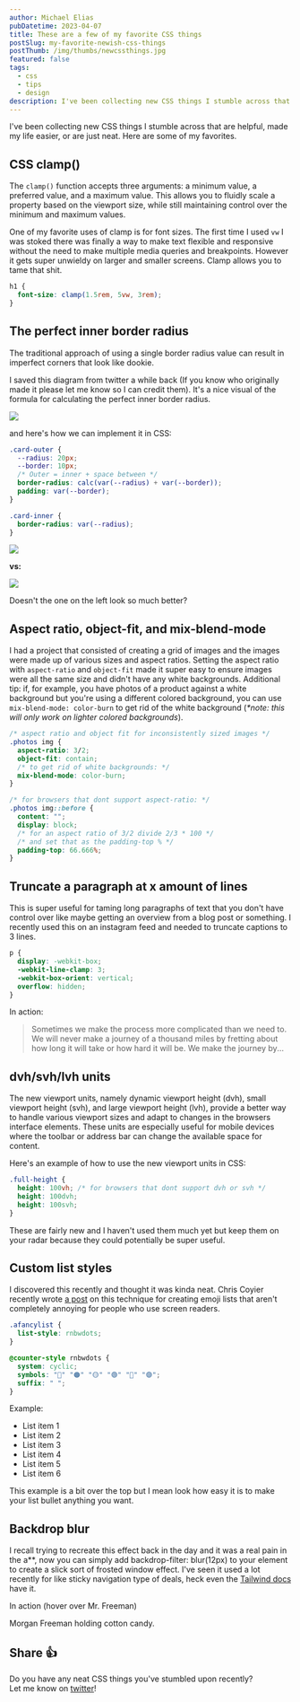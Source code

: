 ```yaml
---
author: Michael Elias
pubDatetime: 2023-04-07
title: These are a few of my favorite CSS things
postSlug: my-favorite-newish-css-things
postThumb: /img/thumbs/newcssthings.jpg
featured: false
tags:
  - css
  - tips
  - design
description: I've been collecting new CSS things I stumble across that are helpful, made my life easier, or are just neat. 
---
```



I've been collecting new CSS things I stumble across that are helpful, made my life easier, or are just neat. Here are some of my favorites.

## CSS clamp()

The `clamp()` function accepts three arguments: a minimum value, a preferred value, and a maximum value. This allows you to fluidly scale a property based on the viewport size, while still maintaining control over the minimum and maximum values. 

One of my favorite uses of clamp is for font sizes. The first time I used `vw` I was stoked there was finally a way to make text flexible and responsive without the need to make multiple media queries and breakpoints. However it gets super unwieldy on larger and smaller screens. Clamp allows you to tame that shit.

```css
h1 {
  font-size: clamp(1.5rem, 5vw, 3rem);
}
```

## The perfect inner border radius

The traditional approach of using a single border radius value can result in imperfect corners that look like <span><Tooltip client:visible content="My favorite Green Day album tho">dookie</Tooltip></span>.

I saved this diagram from twitter a while back (If you know who originally made it please let me know so I can credit them). It's a nice visual of the formula for calculating the perfect inner border radius.

<img src="/img/borderradius.png" />

and here's how we can implement it in CSS:

```css
.card-outer {
  --radius: 20px;
  --border: 10px;
  /* Outer = inner + space between */
  border-radius: calc(var(--radius) + var(--border));
  padding: var(--border);
}

.card-inner {
  border-radius: var(--radius);
}
```

<div class="flex items-center">
  <div class="card-outer">
    <img src="https://placekitten.com/250/300" class="card-inner" />
  </div>

  <strong class="px-10">vs:</strong>

  <div class="rounded-[20px] radius-20 inline-block p-[10px] bg-[#73d9b0]">
    <img src="https://placekitten.com/250/300" class="rounded-[20px]" />
  </div>
</div>


Doesn't the one on the left look so much better?

## Aspect ratio, object-fit, and mix-blend-mode

I had a project that consisted of creating a grid of images and the images were made up of various sizes and aspect ratios. Setting the aspect ratio with `aspect-ratio` and `object-fit` made it super easy to ensure images were all the same size and didn't have any white backgrounds. Additional tip: if, for example, you have photos of a product against a white background but you're using a different colored background, you can use `mix-blend-mode: color-burn` to get rid of the white background (<i>*note: this will only work on lighter colored backgrounds</i>).

```css
/* aspect ratio and object fit for inconsistently sized images */
.photos img {
  aspect-ratio: 3/2;
  object-fit: contain;
  /* to get rid of white backgrounds: */
  mix-blend-mode: color-burn;
}

/* for browsers that dont support aspect-ratio: */
.photos img::before {
  content: "";
  display: block;
  /* for an aspect ratio of 3/2 divide 2/3 * 100 */
  /* and set that as the padding-top % */
  padding-top: 66.666%;
}
```

## Truncate a paragraph at x amount of lines

This is super useful for taming long paragraphs of text that you don't have control over like maybe getting an overview from a blog post or something. I recently used this on an instagram feed and needed to truncate captions to 3 lines.

```css
p {
  display: -webkit-box;
  -webkit-line-clamp: 3;
  -webkit-box-orient: vertical;
  overflow: hidden;
}
```

In action:

<blockquote style="display: -webkit-box; -webkit-line-clamp: 3; -webkit-box-orient: vertical; overflow: hidden;">Sometimes we make the process more complicated than we need to. We will never make a journey of a thousand miles by fretting about how long it will take or how hard it will be. We make the journey by taking each day step by step and then repeating it again and again until we reach our destination.</blockquote>


## dvh/svh/lvh units

The new viewport units, namely dynamic viewport height (dvh), small viewport height (svh), and large viewport height (lvh), provide a better way to handle various viewport sizes and adapt to changes in the browsers interface elements. These units are especially useful for mobile devices where the toolbar or address bar can change the available space for content.

Here's an example of how to use the new viewport units in CSS:

```css
.full-height {
  height: 100vh; /* for browsers that dont support dvh or svh */
  height: 100dvh;
  height: 100svh;
}
```

These are fairly new and I haven't used them much yet but keep them on your radar because they could potentially be super useful.

## Custom list styles

I discovered this recently and thought it was kinda neat. Chris Coyier recently wrote [a post](https://chriscoyier.net/2023/04/07/emoji-lists-the-good-way/) on this technique for creating emoji lists that aren't completely annoying for people who use screen readers.

```css
.afancylist {
  list-style: rnbwdots;
}

@counter-style rnbwdots {
  system: cyclic;
  symbols: "🔴" "🟠" "🟡" "🟢" "🔵" "🟣";
  suffix: " ";
}
```

Example:

<ul class="afancylist">
  <li>List item 1</li>
  <li>List item 2</li>
  <li>List item 3</li>
  <li>List item 4</li>
  <li>List item 5</li>
  <li>List item 6</li>
</ul>

This example is a bit over the top but I mean look how easy it is to make your list bullet anything you want.

## Backdrop blur

I recall trying to recreate this effect back in the day and it was a real pain in the <span><Tooltip client:visible content="*Ass">a**</Tooltip></span>, now you can simply add <span><Tooltip client:visible content="or tw class 'backdrop-blur-md'">backdrop-filter: blur(12px)</Tooltip></span> to your element to create a slick sort of frosted window effect. I've seen it used a lot recently for like sticky navigation type of deals, heck even the [Tailwind docs](https://tailwindcss.com/docs/installation) have it.

In action (hover over Mr. Freeman)

<div class="rounded-xl flex items-center group bg-cover h-96 w-96" style="background-image: url('/img/mfhcc.jpg');">
<div class="opacity-0 transform translate-y-[200%] group-hover:opacity-100 group-hover:translate-y-20 transition duration-300 ease-in backdrop-blur-md text-center group-hover m-6 p-4 font-normal text-xl text-white rounded-l">Morgan Freeman holding cotton candy.</div>
</div>

## Share 👍

Do you have any neat CSS things you've stumbled upon recently?<br /> Let me know on [twitter](https://twitter.com/mikowl)!